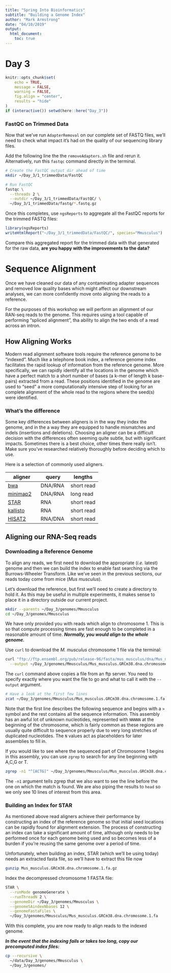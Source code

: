 ```yaml
---
title: "Spring Into Bioinformatics"
subtitle: "Building a Genome Index"
author: "Mark Armstrong"
date: "04/10/2019"
output: 
  html_document:
    toc: true
---
```


# Day 3

```r
knitr::opts_chunk$set(
    echo = TRUE,
    message = FALSE,
    warning = FALSE,
    fig.align = "center",
    results = "hide"
)
if (interactive()) setwd(here::here("Day_3"))
```

### FastQC on Trimmed Data

Now that we've run `AdapterRemoval` on our complete set of FASTQ files, we'll need to check what impact it's had on the quality of our sequencing library files.

Add the following line the the `removeAdapters.sh` file and rerun it.
Alternatively, run this `fastqc` command directly in the terminal.

```bash
# Create the FastQC output dir ahead of time
mkdir ~/Day_3/1_trimmedData/FastQC

# Run FastQC
fastqc \
  --threads 2 \
  --outdir ~/Day_3/1_trimmedData/FastQC/ \
  ~/Day_3/1_trimmedData/fastq/*.fastq.gz
```

Once this completes, use `ngsReports` to aggregate all the FastQC reports for the trimmed FASTQ files:

```r
library(ngsReports)
writeHtmlReport("~/Day_3/1_trimmedData/FastQC/", species="Mmusculus")
```

Compare this aggregated report for the trimmed data with that generated for the raw data, **are you happy with the improvements to the data?**

# Sequence Alignment

Once we have cleaned our data of any contaminating adapter sequences and removed low quality bases which might affect our downstream analyses, we can more confidently move onto aligning the reads to a reference.

For the purposes of this workshop we will perform an alignment of our RAN-seq reads to the genome.
This requires using a tool capable of performing "spliced alignment", tha ability to align the two ends of a read across an intron.

## How Aligning Works

Modern read alignment software tools require the reference genome to be "indexed".
Much like a telephone book index, a reference genome index facilitates the rapid lookup of information from the reference genome.
More specifically, we can rapidly identify all the locations in the genome which have a perfect match to a short number of bases (a k-mer of length k base-pairs) extracted from a read.
These positions identified in the genome are used to "seed" a more computationally intensive step of looking for an complete alignment of the whole read to the regions where the seed(s) were identified.

### What’s the difference

Some key differences between aligners is in the way they index the genome, and in the a way they are equipped to handle mismatches and indels (insertions and deletions).
Choosing an aligner can be a difficult decision with the differences often seeming quite subtle, but with significant impacts.
Sometimes there is a best choice, other times there really isn’t.
Make sure you’ve researched relatively thoroughly before deciding which to use.

Here is a selection of commonly used aligners.

| aligner     | query     | lengths    |
| ----------- | ---------- | ---------- |
| [bwa](https://github.com/lh3/bwa) | DNA/RNA | short read|
| [minimap2](https://lh3.github.io/minimap2/) | DNA/RNA | long read |
| [STAR](https://github.com/alexdobin/STAR) | RNA | short read |
| [kallisto](https://pachterlab.github.io/kallisto/about) | RNA | short read |
| [HISAT2](https://ccb.jhu.edu/software/hisat2/manual.shtml) | RNA/DNA | short read |

## Aligning our RNA-Seq reads

### Downloading a Reference Genome

To align any reads, we first need to download the appropriate (_i.e._ latest) genome and then we can build the index to enable fast searching via the Burrows-Wheeler Transform. Like we’ve seen in the previous sections, our reads today come from mice (*Mus musculus*). 

Let's download the reference, but first we'll need to create a directory to hold it.
As this may be useful in multiple experiments, it makes sense to place it in a directory outside our current project.

```bash
mkdir --parents ~/Day_3/genomes/Mmusculus
cd ~/Day_3/genomes/Mmusculus
```

We have only provided you with reads which align to chromosome 1.
This is so that compute processing times are fast enough to be completed in a reasonable amount of time. ***Normally, you would align to the whole genome.***

Use `curl` to download the *M. musculus* chromosome 1 file via the terminal:

```bash
curl "ftp://ftp.ensembl.org/pub/release-96/fasta/mus_musculus/dna/Mus_musculus.GRCm38.dna.chromosome.1.fa.gz" \
  --output ~/Day_3/genomes/Mmusculus/Mus_musculus.GRCm38.dna.chromosome.1.fa.gz
```

The `curl` command above copies a file from an ftp server.
You need to specify exactly where you want the file to go and what to call it with the `--output` argument.

```bash
# Have a look at the first few lines
zcat ~/Day_3/genomes/Mmusculus/Mus_musculus.GRCm38.dna.chromosome.1.fa.gz | head
```

Note that the first line describes the following sequence and begins with a `>` symbol and the rest contains all the sequence information.
This assembly has an awful lot of unknown nucleotides, represented with `NNNNN` at the beginning of the chromosome, which is fairly common as these regions are usually quite difficult to sequence properly due to very long stretches of duplicated nucleotides.
The `N` values act as placeholders for later assemblies to fill in.

If you would like to see where the sequenced part of Chromosome 1 begins in this assembly, you can use `zgrep` to search for any line beginning with A,C,G or T.

```bash
zgrep -n1 "^[ACTG]" ~/Day_3/genomes/Mmusculus/Mus_musculus.GRCm38.dna.chromosome.1.fa.gz | head
```

The `-n1` argument tells zgrep that we also want to see the line before the one on which the match is found.
We are also piping the results to `head` so we only see 10 lines of interest from this area.

### Building an Index for STAR

As mentioned above read aligners achieve their performance by constructing an index of the reference genome so that initial seed locations can be rapidly found for alignment extension.
The process of constructing an index can take a significant amount of time, although only needs to be performed once for each genome being used and so becomes less of a burden if you're reusing the same genome over a period of time.

Unfortunately, when building an index, STAR (which we'll be using today) needs an extracted fasta file, so we'll have to extract this file now

```bash
gunzip Mus_musculus.GRCm38.dna.chromosome.1.fa.gz
```

Index the decompressed chromosome 1 FASTA file:

```bash
STAR \
  --runMode genomeGenerate \
  --runThreadN 2 \
  --genomeDir ~/Day_3/genomes/Mmusculus \
  --genomeSAindexNbases 12 \
  --genomeFastaFiles \
  ~/Day_3/genomes/Mmusculus/Mus_musculus.GRCm38.dna.chromosome.1.fa
```

With this complete, you are now ready to align reads to the indexed genome.

***In the event that the indexing fails or takes too long, copy our precomputed index files:***

```bash
cp --recursive \
  ~/data/Day_3/genomes/Mmusculus \
  ~/Day_3/genomes/
```